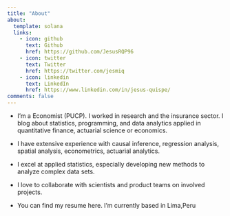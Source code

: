 ```yaml
---
title: "About"
about:
  template: solana
  links:
    - icon: github
      text: Github
      href: https://github.com/JesusRQP96
    - icon: twitter
      text: Twitter
      href: https://twitter.com/jesmiq
    - icon: linkedin
      text: LinkedIn
      href: https://www.linkedin.com/in/jesus-quispe/
comments: false
---
```



- I'm a Economist (PUCP). I worked in research and the insurance sector. I blog about statistics, programming, and data analytics applied in quantitative finance, actuarial science or economics.


- I have extensive experience with  causal inference, regression analysis, spatial analysis, econometrics, actuarial analytics.

- I excel at applied statistics, especially developing new methods to analyze complex data sets.

- I love to collaborate with  scientists and product teams on involved projects.

- You can find my resume here. I'm currently based in Lima,Peru
